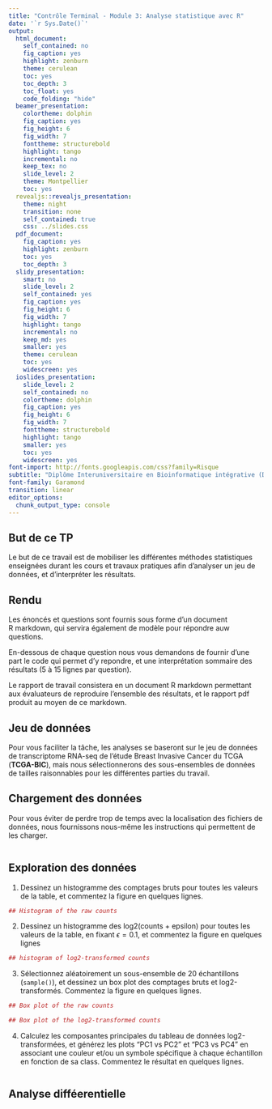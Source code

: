 ```yaml
---
title: "Contrôle Terminal - Module 3: Analyse statistique avec R"
date: '`r Sys.Date()`'
output:
  html_document:
    self_contained: no
    fig_caption: yes
    highlight: zenburn
    theme: cerulean
    toc: yes
    toc_depth: 3
    toc_float: yes
    code_folding: "hide"
  beamer_presentation:
    colortheme: dolphin
    fig_caption: yes
    fig_height: 6
    fig_width: 7
    fonttheme: structurebold
    highlight: tango
    incremental: no
    keep_tex: no
    slide_level: 2
    theme: Montpellier
    toc: yes
  revealjs::revealjs_presentation:
    theme: night
    transition: none
    self_contained: true
    css: ../slides.css
  pdf_document:
    fig_caption: yes
    highlight: zenburn
    toc: yes
    toc_depth: 3
  slidy_presentation:
    smart: no
    slide_level: 2
    self_contained: yes
    fig_caption: yes
    fig_height: 6
    fig_width: 7
    highlight: tango
    incremental: no
    keep_md: yes
    smaller: yes
    theme: cerulean
    toc: yes
    widescreen: yes
  ioslides_presentation:
    slide_level: 2
    self_contained: no
    colortheme: dolphin
    fig_caption: yes
    fig_height: 6
    fig_width: 7
    fonttheme: structurebold
    highlight: tango
    smaller: yes
    toc: yes
    widescreen: yes
font-import: http://fonts.googleapis.com/css?family=Risque
subtitle: "Diplôme Interuniversitaire en Bioinformatique intégrative (DU-Bii 2019)"
font-family: Garamond
transition: linear
editor_options: 
  chunk_output_type: console
---
```


## But de ce TP

Le but de ce travail est de mobiliser les différentes méthodes statistiques enseignées durant les cours et travaux pratiques afin d'analyser un jeu de données, et d'interpréter les résultats.

## Rendu


Les énoncés et questions sont fournis sous forme d'un document  R markdown, qui servira également de modèle pour répondre auw questions. 

En-dessous de chaque question nous vous demandons de fournir d'une part le code qui permet d'y repondre, et une interprétation sommaire des résultats (5 à 15 lignes par question). 

Le rapport de travail consistera en un document R markdown permettant aux évaluateurs de reproduire l'ensemble des résultats, et le rapport pdf produit au moyen de ce markdown. 

## Jeu de données

Pour vous faciliter la tâche, les analyses se baseront sur le jeu de données de transcriptome RNA-seq de l'étude  Breast Invasive Cancer du TCGA  (**TCGA-BIC**), mais nous sélectionnerons des sous-ensembles de données de tailles raisonnables pour les différentes parties du travail. 

## Chargement des données

Pour vous éviter de perdre trop de temps avec la localisation des fichiers de données, nous fournissons nous-même les instructions qui permettent de les charger.

```r

```

## Exploration des données


1. Dessinez un histogramme des comptages bruts pour toutes les valeurs de la table, et commentez la figure en quelques lignes.  

```r
## Histogram of the raw counts

```

2. Dessinez un histogramme des log2(counts + epsilon) pour toutes les valeurs de la table, en fixant $\epsilon = 0.1$, et commentez la figure en quelques lignes 

```r
## histogram of log2-transformed counts

```

3. Sélectionnez aléatoirement un sous-ensemble de 20 échantillons (`sample()`), et dessinez un box plot des comptages bruts et log2-transformés. Commentez la figure en quelques lignes. 

```r
## Box plot of the raw counts

```

```r
## Box plot of the log2-transformed counts

```

4. Calculez les composantes principales du tableau de données log2-transformées, et générez les plots "PC1 vs PC2" et "PC3 vs PC4" en associant une couleur et/ou un symbole spécifique à chaque échantillon en fonction de sa class. Commentez le résultat en quelques lignes. 

```r

```


## Analyse difféerentielle




